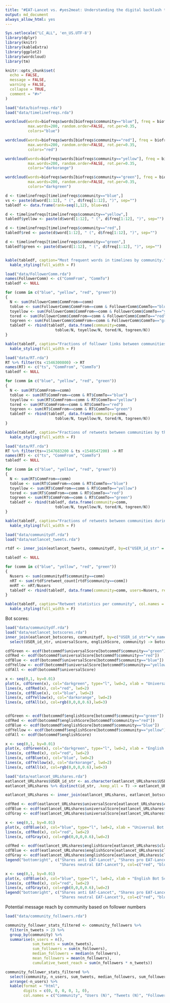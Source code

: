 ```yaml
---
title: "#EAT-Lancet vs. #yes2meat: Understanding the digital backlash to the 'planetary health diet' - Follower network"
output: md_document
always_allow_html: yes
---
```



```r
Sys.setlocale("LC_ALL", 'en_US.UTF-8')
library(dplyr)
library(knitr)
library(kableExtra)
library(ggplot2)
library(wordcloud)
library(tm)

knitr::opts_chunk$set(
  echo = FALSE,
  message = FALSE,
  warning = FALSE,
  collapse = TRUE,
  comment = "#>"
)
```

```r
load("data/biofreqs.rda")
load("data/timelinefreqs.rda")
```

```r
wordcloud(words=biofreqs$words[biofreqs$community=="blue"], freq = biofreqs$freq[biofreqs$community=="blue"], min.freq = 1,
          max.words=200, random.order=FALSE, rot.per=0.35, 
          colors="blue")
```


```r
wordcloud(words=biofreqs$words[biofreqs$community=="red"], freq = biofreqs$freq[biofreqs$community=="red"], min.freq = 1,
          max.words=200, random.order=FALSE, rot.per=0.35, 
          colors="red")
```

```r
wordcloud(words=biofreqs$words[biofreqs$community=="yellow"], freq = biofreqs$freq[biofreqs$community=="yellow"], min.freq = 1,
          max.words=200, random.order=FALSE, rot.per=0.35, 
          colors="darkorange")
```

```r
wordcloud(words=biofreqs$words[biofreqs$community=="green"], freq = biofreqs$freq[biofreqs$community=="green"], min.freq = 1,
          max.words=200, random.order=FALSE, rot.per=0.35, 
          colors="darkgreen")
```


```r
d <- timelinefreqs[timelinefreqs$community=="blue",]
vs <- paste(d$word[1:12], " (", d$freq[1:12], ")", sep="")
tabledf <- data.frame(rank=seq(1,12), blue=vs)

d <- timelinefreqs[timelinefreqs$community=="yellow",]
tabledf$yellow <- paste(d$word[1:12], " (", d$freq[1:12], ")", sep="")

d <- timelinefreqs[timelinefreqs$community=="red",]
tabledf$red <- paste(d$word[1:12], " (", d$freq[1:12], ")", sep="")

d <- timelinefreqs[timelinefreqs$community=="green",]
tabledf$green <- paste(d$word[1:12], " (", d$freq[1:12], ")", sep="")


kable(tabledf, caption="Most frequent words in timelines by community.", col.names = c("Rank", "Blue community", "Yellow community", "Red community", "Green community")) %>%
  kable_styling(full_width = F)
```


```r
load("data/FollowerComm.rda")
names(FollowerComm) <- c("CommFrom", "CommTo")
tabledf <- NULL

for (comm in c("blue", "yellow", "red", "green"))
{
  N <- sum(FollowerComm$CommFrom==comm)
  toblue <- sum(FollowerComm$CommFrom==comm & FollowerComm$CommTo=="blue")
  toyellow <- sum(FollowerComm$CommFrom==comm & FollowerComm$CommTo=="yellow")
  tored <- sum(FollowerComm$CommFrom==comm & FollowerComm$CommTo=="red")
  togreen <- sum(FollowerComm$CommFrom==comm & FollowerComm$CommTo=="green")
  tabledf <- rbind(tabledf, data.frame(community=comm, 
                      toblue/N, toyellow/N, tored/N, togreen/N))
}

kable(tabledf, caption="Fractions of follower links between communities", col.names = c("From community", "to blue", "to yellow", "to red", "to green")) %>%
  kable_styling(full_width = F)

```

```r
load("data/RT.rda")
RT %>% filter(ts <1546300800) -> RT
names(RT) <- c("ts", "CommFrom", "CommTo")
tabledf <- NULL

for (comm in c("blue", "yellow", "red", "green"))
{
  N <- sum(RT$CommFrom==comm)
  toblue <- sum(RT$CommFrom==comm & RT$CommTo=="blue")
  toyellow <- sum(RT$CommFrom==comm & RT$CommTo=="yellow")
  tored <- sum(RT$CommFrom==comm & RT$CommTo=="red")
  togreen <- sum(RT$CommFrom==comm & RT$CommTo=="green")
  tabledf <- rbind(tabledf, data.frame(community=comm, 
                      toblue/N, toyellow/N, tored/N, togreen/N))
}

kable(tabledf, caption="Fractions of retweets between communities by the end of 2018", col.names = c("From community", "to blue", "to yellow", "to red", "to green")) %>%
  kable_styling(full_width = F)
```


```r
load("data/RT.rda")
RT %>% filter(ts>=1547683200 & ts <1548547200) -> RT
names(RT) <- c("ts", "CommFrom", "CommTo")
tabledf <- NULL

for (comm in c("blue", "yellow", "red", "green"))
{
  N <- sum(RT$CommFrom==comm)
  toblue <- sum(RT$CommFrom==comm & RT$CommTo=="blue")
  toyellow <- sum(RT$CommFrom==comm & RT$CommTo=="yellow")
  tored <- sum(RT$CommFrom==comm & RT$CommTo=="red")
  togreen <- sum(RT$CommFrom==comm & RT$CommTo=="green")
  tabledf <- rbind(tabledf, data.frame(community=comm, 
                      toblue/N, toyellow/N, tored/N, togreen/N))
}

kable(tabledf, caption="Fractions of retweets between communities during the ten days after the report release", col.names = c("From community", "to blue", "to yellow", "to red", "to green")) %>%
  kable_styling(full_width = F)
```

```r
load("data/communitydf.rda")
load("data/eatlancet_tweets.rda")

rtdf <- inner_join(eatlancet_tweets, communitydf, by=c("USER_id_str" = "v_name"))

tabledf <- NULL

for (comm in c("blue", "yellow", "red", "green"))
{
  Nusers <- sum(communitydf$community==comm)
  nRT <- sum(rtdf$retweet_count[rtdf$community==comm])
  mnRT <- nRT/Nusers
  tabledf <- rbind(tabledf, data.frame(community=comm, users=Nusers, retweets=nRT, retweetsperuser=mnRT))
}

kable(tabledf, caption="Retweet statistics per community", col.names = c("Community", "Number of users", "Total retweets", "Retweets per user")) %>%
  kable_styling(full_width = F)

```


Bot scores:
```r
load("data/communitydf.rda")
load("data/eatlancet_botscores.rda")
inner_join(eatlancet_botscores, communitydf, by=c("USER_id_str"="v_name")) %>%
  select(USER_id_str, universalScore, englishScore, community) -> botcommdf

cdfGreen <- ecdf(botcommdf$universalScore[botcommdf$community=="green"])
cdfRed <- ecdf(botcommdf$universalScore[botcommdf$community=="red"])
cdfBlue <- ecdf(botcommdf$universalScore[botcommdf$community=="blue"])
cdfYellow <- ecdf(botcommdf$universalScore[botcommdf$community=="yellow"])
cdfAll <- ecdf(botcommdf$universalScore)

x <- seq(0,1, by=0.01)
plot(x, cdfGreen(x), col="darkgreen", type="l", lwd=2, xlab = "Universal Bot Score", ylab = "CDF")
lines(x, cdfRed(x), col="red", lwd=2)
lines(x, cdfBlue(x), col="blue", lwd=2)
lines(x, cdfYellow(x), col="darkorange", lwd=2)
lines(x, cdfAll(x), col=rgb(0,0,0,0.6),lwd=3)


cdfGreen <- ecdf(botcommdf$englishScore[botcommdf$community=="green"])
cdfRed <- ecdf(botcommdf$englishScore[botcommdf$community=="red"])
cdfBlue <- ecdf(botcommdf$englishScore[botcommdf$community=="blue"])
cdfYellow <- ecdf(botcommdf$englishScore[botcommdf$community=="yellow"])
cdfAll <- ecdf(botcommdf$englishScore)

x <- seq(0,1, by=0.01)
plot(x, cdfGreen(x), col="darkgreen", type="l", lwd=2, xlab = "English Bot Score", ylab = "CDF")
lines(x, cdfRed(x), col="red", lwd=2)
lines(x, cdfBlue(x), col="blue", lwd=2)
lines(x, cdfYellow(x), col="darkorange", lwd=2)
lines(x, cdfAll(x), col=rgb(0,0,0,0.6),lwd=3)

```


```r
load("data/eatlancet_URLshares.rda")
eatlancet_URLshares$USER_id_str <- as.character(eatlancet_URLshares$USER_id_str)
eatlancet_URLshares %>% distinct(id_str, .keep_all = T) -> eatlancet_URLshares

eatlancet_URLshares <- inner_join(eatlancet_URLshares, eatlancet_botscores, by="USER_id_str")

cdfRed <- ecdf(eatlancet_URLshares$universalScore[eatlancet_URLshares$class=="Anti"])
cdfBlue <- ecdf(eatlancet_URLshares$universalScore[eatlancet_URLshares$class=="Pro"])
cdfGray <- ecdf(eatlancet_URLshares$universalScore[eatlancet_URLshares$class=="Neutral"])

x <- seq(0,1, by=0.01)
plot(x, cdfBlue(x), col="blue", type="l", lwd=2, xlab = "Universal Bot Score", ylab = "CDF")
lines(x, cdfRed(x), col="red", lwd=2)
lines(x, cdfGray(x), col=rgb(0,0,0,0.6),lwd=2)

cdfRed <- ecdf(eatlancet_URLshares$englishScore[eatlancet_URLshares$class=="Anti"])
cdfBlue <- ecdf(eatlancet_URLshares$englishScore[eatlancet_URLshares$class=="Pro"])
cdfGray <- ecdf(eatlancet_URLshares$englishScore[eatlancet_URLshares$class=="Neutral"])
legend("bottomright", c("Shares anti EAT-Lancet", "Shares pro EAT-Lancet", 
                        "Shares neutral EAT-Lancet"), col=c("red", "blue", rgb(0,0,0,0.6)), lwd=2)

x <- seq(0,1, by=0.01)
plot(x, cdfBlue(x), col="blue", type="l", lwd=2, xlab = "English Bot Score", ylab = "CDF")
lines(x, cdfRed(x), col="red", lwd=2)
lines(x, cdfGray(x), col=rgb(0,0,0,0.6),lwd=2)
legend("bottomright", c("Shares anti EAT-Lancet", "Shares pro EAT-Lancet", 
                        "Shares neutral EAT-Lancet"), col=c("red", "blue", rgb(0,0,0,0.6)), lwd=2)

```


Potential message reach by community based on follower numbers

```r
load("data/community_followers.rda")

community_follower_stats_filtered <- community_followers %>%
  filter(n_tweets > 2) %>%
  group_by(community) %>%
  summarise(n_users = n(),
            sum_tweets = sum(n_tweets),
            sum_followers = sum(n_followers),
            median_followers = median(n_followers),
            mean_followers = mean(n_followers),
            cumulative_tweet_reach = sum(n_followers * n_tweets))

community_follower_stats_filtered %>%
  select(community, n_users, sum_tweets, median_followers, sum_followers, cumulative_tweet_reach) %>%
  arrange(-n_users) %>%
  kable(format = "html", 
        digits = c(0, 0, 0, 0, 1, 0), 
        col.names = c("Community", "Users (N)", "Tweets (N)", "Followers (median)", "Followers (sum)", "Cumulative reach"))
```

